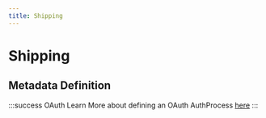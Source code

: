 ```yaml
---
title: Shipping
---
```

# Shipping

## Metadata Definition
<JsonSchema
  schema={Schema}
/>

:::success OAuth
Learn More about defining an OAuth AuthProcess [here](../oauth/index.md)
:::
